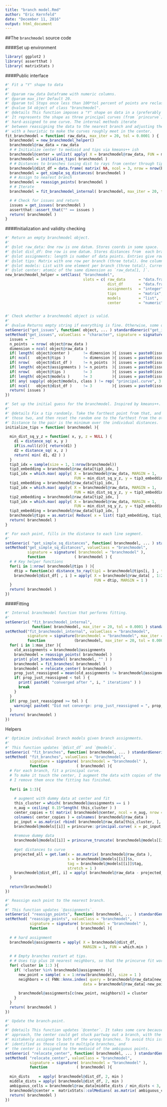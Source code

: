 ```yaml
---
title: "branch model.Rmd"
author: "Eric Kernfeld"
date: "December 11, 2016"
output: html_document
---
```


##The `branchmodel` source code

####Set up environment

```r
library( ggplot2 )
library( assertthat )
library( matrixStats )
```

####Public interface

```r
#' Fit a "Y" shape to data 
#'
#' @param raw_data Dataframe with numeric columns.
#' @param max_iter Default 20.
#' @param tol Stops once less than 100*tol percent of points are reclassified.
#' @value S4 object of class "branchmodel".
#' @details This function imposes a "Y" shape on data in a (preferably 2D) space.
#' It represents the shape as three principal curves (from `princurve`), which each point
#' hard-assigned to one curve. The internal methods iterate
#' between reassigning the data to the nearest branch and adjusting the branches,
#' with a heuristic to make the curves roughly meet in the center.
fit_branchmodel = function( raw_data, max_iter = 20, tol = 0.0001 ) {
  branchmodel = new_branchmodel_helper()
  branchmodel@raw_data = raw_data
  # # Initialize center to medioid and tips via kmeans++ ish
  branchmodel@center = unlist( apply( X = branchmodel@raw_data, FUN = median, MARGIN = 2 ) )
  branchmodel = initialize_tips( branchmodel )
  # # Distances to branches (using dist to rays from center through tips)
  branchmodel@dist_df = data.frame( matrix( NA, ncol = 3, nrow = nrow(branchmodel) ) )
  branchmodel = get_simple_sq_distances( branchmodel ) 
  # # Assign to nearest branch
  branchmodel = reassign_points( branchmodel ) 
  # # Iterate
  branchmodel = fit_branchmodel_internal( branchmodel, max_iter = 20, tol = 0.0001)

  # # Check for issues and return
  issues = get_issues( branchmodel ) 
  assertthat::assert_that("" == issues )
  return( branchmodel )
}

```

####Initialization and validity checking

```r
#' Return an empty branchmodel object.
#'
#' @slot raw_data: One row is one datum. Stores coords in some space.
#' @slot dist_df: One row is one datum. Stores distances from  each branch of the latent 'Y' shape (three columns).
#' @slot assignments: length is number of data points. Entries give rows of `tips` corresponding to the closest branch.
#' @slot tips: Matrix with one row per branch (three total). One column per variable (same dimension as `raw_data`).
#' @slot models: List with one element per branch (three total). Currently supports only `principal.curve` objects from the `princurve` package.
#' @slot center: atomic of the same dimension as `raw_data[1, ]`.
new_branchmodel_helper = setClass( "branchmodel",
                                   slots = c( raw_data      = "data.frame",
                                              dist_df       = "data.frame",
                                              assignments   = "integer",
                                              tips          = "matrix",
                                              models        = "list",
                                              center        = "numeric" ) )


#' Check whether a branchmodel object is valid.
#'
#' @value Returns empty string if everything is fine. Otherwise, some other length-1 character.
setGeneric("get_issues", function( object, ... ) standardGeneric("get_issues"))
setMethod("get_issues", valueClass = "character", signature = signature(object = "branchmodel"), function(object) {
  issues = ""
  n_points  = nrow( object@raw_data )
  dimension = ncol( object@raw_data )
  if( length( object@center )      != dimension ){ issues = paste0(issues, "dim_center" ) }
  if( ncol(   object@tips )        != dimension ){ issues = paste0(issues, "dim_tips" ) }
  if( nrow(   object@dist_df )     != n_points  ){ issues = paste0(issues, "nrow_dist_df" ) }
  if( length( object@assignments ) != n_points  ){ issues = paste0(issues, "len_assignments" ) }
  if( nrow(   object@tips )        != 3         ){ issues = paste0(issues, "num_tips" ) }
  if( length( object@models )      != 3         ){ issues = paste0(issues, "num_models" ) }
  if( any( sapply( object@models, class ) != rep( "principal.curve", 3 ) ) ){ issues = paste0(issues, "model_class" ) }
  if( ncol(   object@dist_df )     != 3         ){ issues = paste0(issues, "dim_dist_df" ) }
  return( issues )
})

#' Set up the initial guess for the branchmodel. Inspired by kmeans++.
#'
#' @details Fix a tip randomly. Take the farthest point from that, and the farthest point from 
#' those two, and then reset the random one to the farthest from the other two.
#' Distance to the pair is the minimum over the individual distances.
initialize_tips = function( branchmodel ){
  
  min_dist_sq_y_z = function( x, y, z = NULL ) {
    d1 = distance_sq( x, y )
    if(is.null(z)){ return(d1) }
    d2 = distance_sq( x, z )
    return( min( d1, d2 ) )
  }
  tip3_idx = sample(size = 1, 1:nrow(branchmodel))
  tip3_embedding = branchmodel@raw_data[tip3_idx, ]
  tip1_idx = which.max( apply( X = branchmodel@raw_data, MARGIN = 1, 
                               FUN = min_dist_sq_y_z, y = tip3_embedding ) )
  tip1_embedding = branchmodel@raw_data[tip1_idx, ]
  tip2_idx = which.max( apply( X = branchmodel@raw_data, MARGIN = 1, 
                               FUN = min_dist_sq_y_z, y = tip3_embedding, z = tip1_embedding ) )
  tip2_embedding = branchmodel@raw_data[tip2_idx, ]
  tip3_idx = which.max( apply( X = branchmodel@raw_data, MARGIN = 1, 
                               FUN = min_dist_sq_y_z, y = tip2_embedding, z = tip1_embedding ) )
  tip3_embedding = branchmodel@raw_data[tip3_idx, ]
  branchmodel@tips = as.matrix( Reduce( x = list( tip3_embedding, tip1_embedding, tip2_embedding ), f = rbind ) )
  return( branchmodel )
}

#' For each point, fills in the distance to each line segment.
#' 
setGeneric( "get_simple_sq_distances", function( branchmodel, ... ) standardGeneric( "get_simple_sq_distances" ) )
setMethod("get_simple_sq_distances", valueClass = "branchmodel",
          signature = signature( branchmodel = "branchmodel" ),
          function             ( branchmodel ) {
  # # Key helper functions
  for(i in 1:nrow( branchmodel@tips ) ){
    dtip = function(x) distance_to_ray(tip1 = branchmodel@tips[i, ] , tip2 = branchmodel@center, point = x)
    branchmodel@dist_df[ , i ] = apply( X = branchmodel@raw_data[ , 1:2 ],
                                        FUN = dtip, MARGIN = 1 )
  }
  return( branchmodel )
})


```

####Fitting 

```r
#' Internal branchmodel function that performs fitting.
#' 
setGeneric( "fit_branchmodel_internal", 
            function( branchmodel, max_iter = 20, tol = 0.0001 ) standardGeneric( "fit_branchmodel_internal" ) )
setMethod("fit_branchmodel_internal", valueClass = "branchmodel",
          signature = signature(branchmodel = "branchmodel", max_iter = "numeric", tol = "numeric"),
          function             (branchmodel, max_iter = 20, tol = 0.0001 ) {
  for( i in 1:max_iter ){
    old_assignments = branchmodel@assignments
    branchmodel = reassign_points( branchmodel )
    print( plot_branchmodel( branchmodel, "" ) )
    branchmodel = fit_branches( branchmodel )
    branchmodel = relocate_center( branchmodel )
    prop_just_reassigned = mean(old_assignments != branchmodel@assignments)
    if( prop_just_reassigned < tol ) { 
      print( paste0( "converged after ", i, " iterations" ) )
      break
    }
  }
  if( prop_just_reassigned >= tol ) { 
    warning( paste0( "Did not converge: prop_just_reassigned = ", prop_just_reassigned, ", max_iter = ", max_iter, "." ) ) 
  }
  return( branchmodel )
})
```

Helpers

```r
#' Optimize individual branch models given branch assignments.
#' 
#' This function updates `@dist_df` and `@models`.
setGeneric( "fit_branches", function( branchmodel, ... ) standardGeneric( "fit_branches" ) )
setMethod( "fit_branches", valueClass = "branchmodel",
           signature = signature( branchmodel = "branchmodel" ),
           function             ( branchmodel ){
  # For each branch, fit a principal curve.
  # To make it touch the center, I augment the data with copies of the current center.
  # I remove them once the fitting has finished.
             
  for(i in 1:3){
    
    # augment with dummy data at center and fit
    this_cluster = which( branchmodel@assignments == i )
    n_aug = ceiling( 0.15*length( this_cluster ) ) 
    center_copies = t( matrix( branchmodel@center, ncol = n_aug, nrow = length( branchmodel@center ) ) )
    colnames( center_copies ) = colnames( branchmodel@raw_data )
    pc_input = as.matrix( rbind( branchmodel@raw_data[this_cluster, ], center_copies ) )
    branchmodel@models[[i]] = princurve::principal.curve( x = pc_input, smoother = "lowess" )
    
    #remove dummy data
    branchmodel@models[[i]] = princurve_truncate( branchmodel@models[[i]], n_remove = n_aug )
    
    #get distances to curve
    projected_all = get.lam(x = as.matrix( branchmodel@raw_data ), 
                            s = branchmodel@models[[i]]$s, 
                            tag = branchmodel@models[[i]]$tag, 
                            stretch = 1 )
    branchmodel@dist_df[, i] = apply( branchmodel@raw_data - projected_all$s, 1, norm2 )
  }
  
  return(branchmodel)
})

#' Reassign each point to the nearest branch.
#' 
#' This function updates `@assignments`.
setGeneric( "reassign_points", function( branchmodel, ... ) standardGeneric( "reassign_points" ) )
setMethod( "reassign_points", valueClass = "branchmodel",
           signature = signature( branchmodel = "branchmodel" ),
           function             ( branchmodel ){
             
  # # hard assignment
  branchmodel@assignments = apply( X = branchmodel@dist_df,
                                   MARGIN = 1, FUN = which.min )
  
  # # Empty branches restart at tips.
  # # Uses tip plus 10 nearest neighbors, so that the princurve fit works OK.
  for( cluster in 1:3 ){
    if( !cluster %in% branchmodel@assignments ){
      new_point = sample( x = 1:nrow(branchmodel), size = 1 )
      neighbors = c( FNN::knnx.index( query = branchmodel@raw_data[new_point, ], 
                                   data = branchmodel@raw_data[-new_point, ], k = 10 ) )
      
      branchmodel@assignments[c(new_point, neighbors)] = cluster
    }
  }
  return( branchmodel )
})

#' Update the branch-point.
#'
#' @details This function updates `@center`. It takes some care because with this alternating
#' approach, the center could get stuck partway out a branch, with the inner part of the branch
#' mistakenly assigned to both of the wrong branches. To avoid this issue, ambiguous points are
#' identified as those close to multiple branches, and 
#' the center is assigned to the medioid of the ambiguous points.
setGeneric( "relocate_center", function( branchmodel, ... ) standardGeneric( "relocate_center" ) )
setMethod( "relocate_center", valueClass = "branchmodel",
           signature = signature( branchmodel = "branchmodel" ),
           function             ( branchmodel ){
             
  min_dists    = apply( branchmodel@dist_df, 2, min )
  middle_dists = apply( branchmodel@dist_df, 2, min )
  ambiguous_cells = branchmodel@raw_data[middle_dists / min_dists < 3, ]
  branchmodel@center =  matrixStats::colMedians( as.matrix( ambiguous_cells ) )
  return( branchmodel )
})
```

